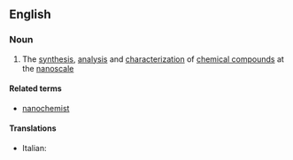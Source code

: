 ==English==

===Noun===
{{wikipedia}}
{{en-noun|-}}

# {{label|en|chemistry}} The [[synthesis]], [[analysis]] and [[characterization]] of [[chemical compound]]s at the [[nanoscale]]

====Related terms====
* [[nanochemist]]

====Translations====
{{trans-top}}
* Italian: {{t+|it|nanochimica|f}}
{{trans-mid}}
{{trans-bottom}}